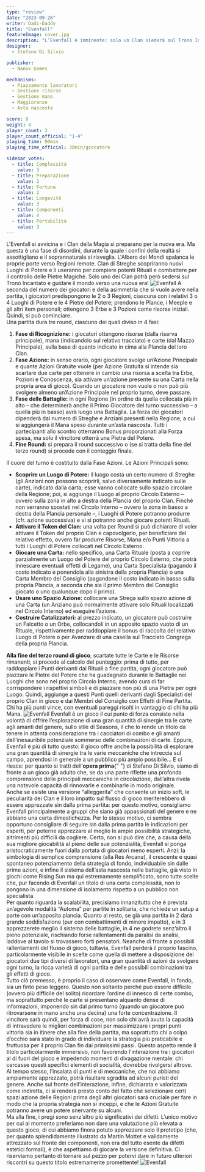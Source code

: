 ```yaml
---
type: "review"
date: "2023-09-26"
writer: Dadi-Daddy
title: "Evenfall"
featureImage: cover.jpg
description: "L’Evenfall è imminente: solo un Clan siederà sul Trono Incantato!"
designer:
  - Stefano Di Silvio

publisher:
  - Nanox Games

mechanisms:
  - Piazzamento lavoratori
  - Gestione risorse
  - Gestione mano
  - Maggioranze
  - Asta nascosta

score: 8
weight: 4
player_count: 3
player_count_official: "1-4"
playing_time: 90min
playing_time_official: 30min/giocatore

sidebar_votes:
  - title: Complessità
    value: 3
  - title: Preparazione
    value: 2
  - title: Fortuna
    value: 2
  - title: Longevità
    value: 3
  - title: Componenti
    value: 4
  - title: Portabilità
    value: 3
---
```


<Setting>
  L'Evenfall si avvicina e i Clan della Magia si preparano per la nuova era. Ma
  questa è una fase di disordini, durante la quale i confini della realtà si
  assottigliano e il soprannaturale si risveglia. L'Albero dei Mondi spalanca le
  proprie porte verso Regioni remote. Clan di Streghe scopriranno nuovi Luoghi
  di Potere e li useranno per compiere potenti Rituali e combattere per il
  controllo delle Pietre Magiche. Solo uno dei Clan potrà però sedersi sul Trono
  Incantato e guidare il mondo verso una nuova era!
</Setting>

<img src="./game1.jpg" alt="Evenfall" />

<Rules>
  A seconda del numero dei giocatori e della asimmetria che si vuole avere nella
  partita, i giocatori predispongono le 2 o 3 Regioni, ciascuna con i relativi 3
  o 4 Luoghi di Potere e le 4 Pietre del Potere; prendono le Plance, i Meeple e
  gli altri item personali; ottengono 3 Erbe e 3 Pozioni come risorse iniziali.
  Quindi, si può cominciare.
  <br />
  Una partita dura tre round, ciascuno dei quali diviso in 4 fasi:
  <ol>
    <li>
      <strong>Fase di Ricognizione:</strong> i giocatori ottengono risorse
      (dalla riserva principale), mana (indicandolo sul relativo tracciato) e
      carte (dal Mazzo Principale), sulla base di quanto indicato in cima alla
      Plancia del loro Clan.
    </li>
    <li>
      <strong>Fase Azione:</strong> in senso orario, ogni giocatore svolge
      un’Azione Principale e quante Azioni Gratuite vuole (per Azione Gratuita
      si intende sia scartare due carte per ottenere in cambio una risorsa a
      scelta tra Erbe, Pozioni e Conoscenza, sia attivare un’azione presente su
      una Carta nella propria area di gioco). Quando un giocatore non vuole o
      non può più svolgere almeno un’Azione Principale nel proprio turno, deve
      passare.
    </li>
    <li>
      <strong>Fase delle Battaglie:</strong> in ogni Regione (in ordine da
      quella collocata più in alto – che determinerà anche il Primo Giocatore
      del turno successivo – a quella più in basso) avrà luogo una Battaglia. La
      forza dei giocatori dipenderà dal numero di Streghe e Anziani presenti
      nella Regione, a cui si aggiungerà il Mana speso durante un’asta nascosta.
      Tutti i partecipanti allo scontro otterranno Bonus proporzionati alla
      Forza spesa, ma solo il vincitore otterrà una Pietra del Potere.
    </li>
    <li>
      <strong>Fine Round:</strong> si prepara il round successivo o (se si
      tratta della fine del terzo round) si procede con il conteggio finale.
    </li>
  </ol>
  Il cuore del turno è costituito dalla Fase Azioni. Le Azioni Principali sono:
  <ul>
    <li>
      <strong>Scoprire un Luogo di Potere:</strong> il luogo costa un certo
      numero di Streghe (gli Anziani non possono scoprirli, salvo diversamente
      indicato sulle carte), indicato dalla carta; esse vanno collocate sullo
      spazio circolare della Regione; poi, si aggiunge il Luogo al proprio
      Circolo Esterno – ovvero sulla zona in alto a destra della Plancia del
      proprio Clan. Finché non verranno spostati nel Circolo Interno – ovvero la
      zona in basso a destra della Plancia personale –, i Luoghi di Potere
      potranno produrre (cfr. azione successiva) e vi si potranno anche giocare
      potenti Rituali.
    </li>
    <li>
      <strong>Attivare il Token del Clan:</strong> una volta per Round si può
      dichiarare di voler attivare il Token del proprio Clan e capovolgerlo, per
      beneficiare del relativo effetto, ovvero far produrre Risorse, Mana e/o
      Punti Vittoria a tutti i Luoghi di Potere collocati nel Circolo Esterno.
    </li>
    <li>
      <strong>Giocare una Carta:</strong> nello specifico, una Carta Rituale
      (posta a coprire parzialmente un Luogo del Potere del proprio Circolo
      Esterno, che potrà innescare eventuali effetti di Legame), una Carta
      Specialista (pagando il costo indicato e ponendola alla sinistra della
      propria Plancia) o una Carta Membro del Consiglio (pagandone il costo
      indicato in basso sulla propria Plancia, a seconda che sia il primo Membro
      del Consiglio giocato o uno qualunque dopo il primo).
    </li>
    <li>
      <strong>Usare uno Spazio Azione:</strong> collocare una Strega sullo
      spazio azione di una Carta (un Anziano può normalmente attivare solo
      Rituali localizzati nel Circolo Interno) ed eseguire l’azione.
    </li>
    <li>
      <strong>Costruire Catalizzatori:</strong> al prezzo indicato, un giocatore
      può costruire un Falcetto o un Orbe, collocandoli in un apposito spazio
      vuoto di un Rituale, rispettivamente per raddoppiare il bonus di raccolta
      del relativo Luogo di Potere o per Avanzare di una casella sul Tracciato
      Congrega della propria Plancia.
    </li>
  </ul>
  <strong>Alla fine del terzo round di gioco</strong>, scartate tutte le Carte e
  le Risorse rimanenti, si procede al calcolo del punteggio: prima di tutto, per
  raddoppiare i Punti derivanti dai Rituali a fine partita, ogni giocatore può
  piazzare le Pietre del Potere che ha guadagnato durante le Battaglie nei
  Luoghi che sono nel proprio Circolo Interno, avendo cura di far corrispondere
  i rispettivi simboli e di piazzare non più di una Pietra per ogni Luogo.
  Quindi, aggiunge a questi Punti quelli derivanti dagli Specialisti del proprio
  Clan in gioco e dai Membri del Consiglio con Effetti di Fine Partita. Chi ha
  più punti vince, con eventuali pareggi risolti in vantaggio di chi ha più
  Mana.
</Rules>

<img src="./game2.jpg" alt="Evenfall" />

<Feedback>
  Evenfall è un gioco il cui punto di forza consiste nella volontà di offrire
  l’esplorazione di una gran quantità di sinergie tra le carte agli amanti del
  genere, sullo stile di <Link to="/reviews/seasons">Seasons</Link>, il che lo
  rende un titolo da tenere in attenta considerazione tra i cacciatori di combo
  e gli amanti dell’inesauribile potenziale sommerso delle combinazioni di
  carte. Eppure, Evenfall è più di tutto questo: il gioco offre anche la
  possibilità di esplorare una gran quantità di sinergie tra le varie meccaniche
  che intreccia sul campo, aprendosi in generale a un pubblico più ampio
  possibile… E ci riesce: per quanto si tratti dell’<strong>opera prima</strong>{" "}
  di Stefano Di Silvio, siamo di fronte a un gioco già adulto che, se da una
  parte riflette una profonda comprensione delle principali meccaniche in
  circolazione, dall’altra rivela una notevole capacità di rinnovarle e
  combinarle in modo originale.
  <br />
  Anche se esiste una versione “alleggerita” che consente un inizio soft, le
  peculiarità dei Clan e il loro impatto sul flusso di gioco meriterebbero di
  essere apprezzate sin dalla prima partita: per questo motivo, consigliamo
  Evenfall principalmente a gruppi che siano già appassionati del genere e ne
  abbiano una certa dimestichezza. Per lo stesso motivo, ci sembra opportuno
  consigliare di seguire sin dalla prima partita le indicazioni per esperti, per
  poterne apprezzare al meglio le ampie possibilità strategiche, altrimenti più
  difficili da cogliere. Certo, non si può dire che, a causa della sua migliore
  giocabilità al pieno delle sue potenzialità, Evenfall si ponga
  aristocraticamente fuori dalla portata di giocatori meno esperti. Anzi: la
  simbologia di semplice comprensione (alla Res Arcana), il crescente e quasi
  spontaneo potenziamento della strategia di fondo, individuabile sin dalle
  prime azioni, e infine il sistema dell’asta nascosta nelle battaglie, già
  visto in giochi come <Link to="/reviews/rising-sun">Rising Sun</Link> ma qui
  estremamente semplificato, sono tutte scelte che, pur facendo di Evenfall un
  titolo di una certa complessità, non lo pongono in una dimensione di
  isolamento rispetto a un pubblico non specialista.
  <br />
  Per quanto riguarda la scalabilità, precisiamo innanzitutto che è prevista
  un’agevole modalità “Automa” per partite in solitaria, che richiede un setup a
  parte con un’apposita plancia. Quanto al resto, se già una partita in 2 darà
  grande soddisfazione (pur con combattimenti di minore impatto), e in 3
  apprezzerete meglio il sistema delle battaglie, in 4 ne godrete senz’altro il
  pieno potenziale, rischiando forse rallentamenti da paralisi da analisi,
  laddove al tavolo si trovassero forti pensatori. Neanche di fronte a possibili
  rallentamenti del flusso di gioco, tuttavia, Evenfall perderà il proprio
  fascino, particolarmente visibile in scelte come quella di mettere a
  disposizione dei giocatori due tipi diversi di lavoratori, una gran quantità
  di azioni da svolgere ogni turno, la ricca varietà di ogni partita e delle
  possibili combinazioni tra gli effetti di gioco.
  <br />
  Tutto ciò premesso, è proprio il caso di osservare come Evenfall, in fondo,
  sia un finto peso leggero. Questo non soltanto perché può essere difficile
  (ovvero più difficile del solito) ricordare l’ordine di innesco di certe
  combo, ma soprattutto perché le carte si presentano alquanto dense di
  informazioni, imponendo sin dal primo turno (quando un giocatore può
  ritrovarsene in mano anche una decina) una forte concentrazione. Il vincitore
  sarà quindi, per forza di cose, non solo chi avrà avuto la capacità di
  intravedere le migliori combinazioni per massimizzare i propri punti vittoria
  sia in itinere che alla fine della partita, ma soprattutto chi a colpo
  d’occhio sarà stato in grado di individuare la strategia più praticabile e
  fruttuosa per il proprio Clan fin dai primissimi passi. Questo aspetto rende
  il titolo particolarmente immersivo, non favorendo l’interazione tra i
  giocatori al di fuori del gioco e impedendo momenti di divagazione mentale:
  chi cercasse questi specifici elementi di socialità, dovrebbe rivolgersi
  altrove. Al tempo stesso, l’insalata di punti e di meccaniche, che noi abbiamo
  ampiamente apprezzato, potrà risultare sgradita ad alcuni puristi del genere.
  Anche sul fronte dell’interazione, infine, dichiarata e valorizzata come
  indiretta, ci si renderà presto conto del fatto che selezionare certi spazi
  azione delle Regioni prima degli altri giocatori sarà cruciale per fare in
  modo che la propria strategia non si inceppi, e che le Azioni Gratuite
  potranno avere un potere snervante su alcuni.
  <br />
  Ma alla fine, i pregi sono senz’altro più significativi dei difetti. L’unico
  motivo per cui al momento preferiamo non dare una valutazione più elevata a
  questo gioco, di cui abbiamo finora potuto apprezzare solo il prototipo (che,
  per quanto splendidamente illustrato da Martin Mottet e validamente attrezzato
  sul fronte dei componenti, non era del tutto esente da difetti estetici
  formali), è che aspettiamo di giocare la versione definitiva. Ci riserviamo
  pertanto di tornare sul pezzo per potervi dare in futuro ulteriori riscontri
  su questo titolo estremamente promettente!
</Feedback>

<img src="./game3.jpg" alt="Evenfall" />
